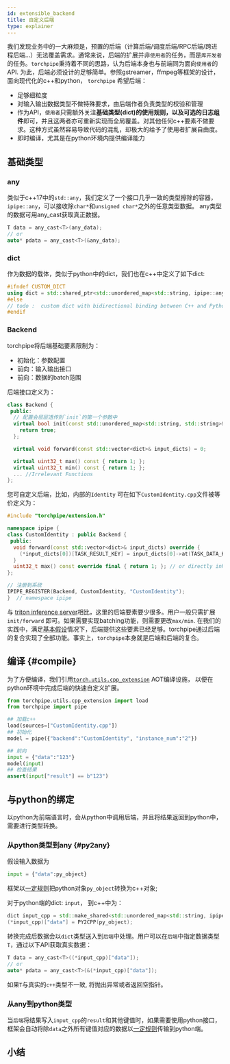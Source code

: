 ```yaml
---
id: extensible_backend
title: 自定义后端
type: explainer
---
```


<!-- # 自定义后端 -->
我们发现业务中的一大麻烦是，预置的后端（计算后端/调度后端/RPC后端/跨进程后端...）无法覆盖需求。通常来说，后端的扩展并非`使用者`的任务，而是`库开发者`的任务。`torchpipe`秉持着不同的思路，认为后端本身也与前端同为面向`使用者`的API. 为此，后端必须设计的足够简单。参照gstreamer，ffmpeg等框架的设计，面向现代化的c++和python， `torchpipe` 希望后端：
- 足够细粒度
- 对输入输出数据类型不做特殊要求，由后端作者负责类型的校验和管理
- 作为API，`使用者`只需额外关注**基础类型(dict)**的使用规则，以及**可选的日志组件**即可，并且这两者亦可重新实现而全局覆盖。对其他任何c++要素不做要求。这种方式虽然容易导致代码的混乱，却极大的给予了使用者扩展自由度。
- 即时编译，尤其是在python环境内提供编译能力

## 基础类型
### any
类似于c++17中的`std::any`，我们定义了一个接口几乎一致的类型擦除的容器，`ipipe::any`，可以接收除`char*`和`unsigned char*`之外的任意类型数据。
any类型的数据可用any_cast获取真正数据。

```cpp
T data = any_cast<T>(any_data);
// or
auto* pdata = any_cast<T>(&any_data);
```

### dict
作为数据的载体，类似于python中的dict，我们也在c++中定义了如下dict:
```cpp
#ifndef CUSTOM_DICT
using dict = std::shared_ptr<std::unordered_map<std::string, ipipe::any>>;
#else
// todo :  custom dict with bidirectional binding between C++ and Python
#endif
```




### Backend
torchpipe将后端基础要素限制为：
- 初始化：参数配置
- 前向：输入输出接口
- 前向：数据的batch范围

后端接口定义为：

```cpp
class Backend {
 public:
  // 配置会层层透传到`init`的第一个参数中
  virtual bool init(const std::unordered_map<std::string, std::string>& config, dict dict_config) {
    return true;
  };

  virtual void forward(const std::vector<dict>& input_dicts) = 0;

  virtual uint32_t max() const { return 1; };
  virtual uint32_t min() const { return 1; };
  ... //Irrelevant Functions
};
```
 
您可自定义后端，比如，内部的`Identity` 可在如下`CustomIdentity.cpp`文件被等价定义为：
```cpp
#include "torchpipe/extension.h"

namespace ipipe {
class CustomIdentity : public Backend {
 public:
  void forward(const std::vector<dict>& input_dicts) override {
    (*input_dicts[0])[TASK_RESULT_KEY] = input_dicts[0]->at(TASK_DATA_KEY);
  }
  uint32_t max() const override final { return 1; }; // or directly inherit from SingleBackend
};

// 注册到系统
IPIPE_REGISTER(Backend, CustomIdentity, "CustomIdentity");
}  // namespace ipipe
```

与 [triton inference server](https://github.com/triton-inference-server/backend)相比，这里的后端要素要少很多。用户一般只需扩展 `init/forward` 即可。如果需要实现batching功能，则需要更改`max/min`. 在我们的实践中，满足[基本假设](./model_parallel#assumption)情况下，后端提供这些要素已经足够。torchpipe通过后端的复合实现了全部功能。事实上，`torchpipe`本身就是后端和后端的复合。


## 编译 {#compile}
为了方便编译，我们引用[`torch.utils.cpp_extension`](../python/compile) AOT编译设施， 以便在python环境中完成后端的快速自定义扩展。

```python
from torchpipe.utils.cpp_extension import load
from torchpipe import pipe

## 加载c++
load(sources=["CustomIdentity.cpp"])
## 初始化
model = pipe({"backend":"CustomIdentity", "instance_num":"2"})

## 前向
input = {"data":"123"}
model(input)
## 检查结果
assert(input["result"] == b"123")
```

## 与python的绑定
以python为前端语言时，会从python中调用后端，并且将结果返回到python中，需要进行类型转换。
### 从python类型到any {#py2any}
假设输入数据为
```python
input = {"data":py_object}
```
框架以[一定规则](../cpp-python/basic#py2cpp)把python对象`py_object`转换为c++对象;




对于python端的dict: `input`， 到c++中为：
```cpp
dict input_cpp = std::make_shared<std::unordered_map<std::string, ipipe::any>>();
(*input_cpp)["data"] = PY2CPP(py_object);
```

转换完成后数据会以`dict`类型送入到`后端`中处理。用户可以在`后端`中指定数据类型`T`，通过以下API获取真实数据：
```cpp
T data = any_cast<T>((*input_cpp)["data"]);
// or
auto* pdata = any_cast<T>(&(*input_cpp)["data"]);
```
如果`T`与真实的`c++`类型不一致, 将抛出异常或者返回空指针。


###  从any到python类型
当`后端`将结果写入`input_cpp`的`result`和其他键值时，如果需要使用python接口，框架会自动将除`data`之外所有键值对应的数据以[一定规则](../cpp-python/basic#cpp2py)传输到python端。
 
 

## 小结
<!-- API of Extensible Backend -->


